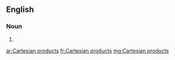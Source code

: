 ==English==

===Noun===
{{head|en|noun plural form}}

# {{plural of|Cartesian product|lang=en}}

[[ar:Cartesian products]]
[[fr:Cartesian products]]
[[mg:Cartesian products]]